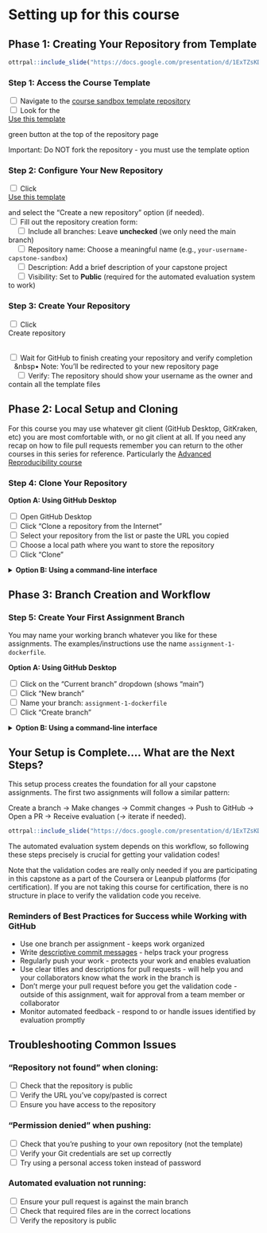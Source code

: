 # Setting up for this course

## Phase 1: Creating Your Repository from Template

```r
ottrpal::include_slide("https://docs.google.com/presentation/d/1ExTZsKDHKM0fIi0_tB80qd8cHvqjEDyNJp-OsnvZ19o/edit?slide=id.g360ed975019_0_188#slide=id.g360ed975019_0_188")
```

### Step 1: Access the Course Template

<input type="checkbox"> Navigate to the [course sandbox template repository](https://github.com/fhdsl/capstone-sandbox)<br/>
<input type="checkbox"> Look for the <div class = "github_button"> <a  href="https://github.com/new?template_name=capstone-sandbox&template_owner=fhdsl" class = "github_button_link"> Use this template</a></div> green button at the top of the repository page<br/>

::: {.notice}
Important: Do NOT fork the repository - you must use the template option
:::

### Step 2: Configure Your New Repository

<input type="checkbox"> Click <div class = "github_button"> <a href="https://github.com/new?template_name=capstone-sandbox&template_owner=fhdsl" class = "github_button_link"> Use this template</a></div> and select the "Create a new repository" option (if needed).<br/>
<input type="checkbox"> Fill out the repository creation form:<br/>
&nbsp;&nbsp;&nbsp;&nbsp;<input type="checkbox"> Include all branches: Leave **unchecked** (we only need the main branch)<br/>
&nbsp;&nbsp;&nbsp;&nbsp;<input type="checkbox"> Repository name: Choose a meaningful name (e.g., `your-username-capstone-sandbox`)<br/>
&nbsp;&nbsp;&nbsp;&nbsp;<input type="checkbox"> Description: Add a brief description of your capstone project<br/>
&nbsp;&nbsp;&nbsp;&nbsp;<input type="checkbox"> Visibility: Set to **Public** (required for the automated evaluation system to work)<br/>


### Step 3: Create Your Repository

<input type="checkbox"> Click <div class = "github_button"> Create repository </div><br/>
<input type="checkbox"> Wait for GitHub to finish creating your repository and verify completion <br/>
&nbsp;&nbsp;&nbsp;&nbsp• Note: You'll be redirected to your new repository page<br/>
&nbsp;&nbsp;&nbsp;&nbsp;<input type="checkbox"> Verify: The repository should show your username as the owner and contain all the template files<br/>

## Phase 2: Local Setup and Cloning

For this course you may use whatever git client (GitHub Desktop, GitKraken, etc) you are most comfortable with, or no git client at all.
If you need any recap on how to file pull requests remember you can return to the other courses in this series for reference. Particularly the [Advanced Reproducibility course](https://jhudatascience.org/Adv_Reproducibility_in_Cancer_Informatics/no_toc/using-version-control-with-github.html#start-a-github-repository)

### Step 4: Clone Your Repository

**Option A: Using GitHub Desktop**

<input type="checkbox"> Open GitHub Desktop <br/>
<input type="checkbox"> Click "Clone a repository from the Internet" <br/>
<input type="checkbox"> Select your repository from the list or paste the URL you copied <br/>
<input type="checkbox"> Choose a local path where you want to store the repository <br/>
<input type="checkbox"> Click "Clone" <br/>

<div class="click_to_expand_block">

<details><summary>**Option B: Using a command-line interface**</summary>

Alternatively, you can use a command-line interface (e.g., Command Prompt, PowerShell, the Command Line) rather than GitHub Desktop. If you need to install Git, GitHub provides a [guide for various platforms](https://github.com/git-guides/install-git). Instructions within these command-line interface sections will be using "bash".

1. Copy the repository URL:<br/>
    <input type="checkbox"> On your repository page, click the <div class = "github_button"> Code </div> green button <br/>
    <input type="checkbox"> Copy the HTTPS URL (should look like: `https://github.com/yourusername/your-repo-name.git`) <br/>

2. Clone the repository, using the HTTPS URL you've just copied:
   ```bash
   # Navigate to where you want to store the project
   cd ~/Desktop  # or your preferred location

   # Clone the repository
   git clone https://github.com/yourusername/your-repo-name.git

   # Navigate into the repository
   cd your-repo-name
   ```
</details>

</div>

## Phase 3: Branch Creation and Workflow

### Step 5: Create Your First Assignment Branch

You may name your working branch whatever you like for these assignments. The examples/instructions use the name `assignment-1-dockerfile`.

**Option A: Using GitHub Desktop**

<input type="checkbox"> Click on the "Current branch" dropdown (shows "main") <br/>
<input type="checkbox"> Click "New branch" <br/>
<input type="checkbox"> Name your branch: `assignment-1-dockerfile` <br/>
<input type="checkbox"> Click "Create branch" <br/>

<div class="click_to_expand_block">

<details><summary>**Option B: Using a command-line interface**</summary>

```bash
# Create and switch to a new branch for Assignment 1
git checkout -b assignment-1-dockerfile

# Verify you're on the new branch
git branch
# The asterisk (*) should be next to "assignment-1-dockerfile"
```
</details>

</div>

## Your Setup is Complete.... What are the Next Steps?

This setup process creates the foundation for all your capstone assignments. The first two assignments will follow a similar pattern:

Create a branch → Make changes → Commit changes → Push to GitHub → Open a PR → Receive evaluation (→ iterate if needed).

```r
ottrpal::include_slide("https://docs.google.com/presentation/d/1ExTZsKDHKM0fIi0_tB80qd8cHvqjEDyNJp-OsnvZ19o/edit?slide=id.g368818bb4f3_0_353#slide=id.g368818bb4f3_0_353")
```

The automated evaluation system depends on this workflow, so following these steps precisely is crucial for getting your validation codes!

Note that the validation codes are really only needed if you are participating in this capstone as a part of the Coursera or Leanpub platforms (for certification). If you are not taking this course for certification, there is no structure in place to verify the validation code you receive.


### Reminders of Best Practices for Success while Working with GitHub

- Use one branch per assignment - keeps work organized
- Write [descriptive commit messages](https://git-scm.com/docs/git-commit#Documentation/git-commit.txt--mmsg) - helps track your progress
- Regularly push your work - protects your work and enables evaluation
- Use clear titles and descriptions for pull requests - will help you and your collaborators know what the work in the branch is
- Don't merge your pull request before you get the validation code - outside of this assignment, wait for approval from a team member or collaborator
- Monitor automated feedback - respond to or handle issues identified by evaluation promptly

## Troubleshooting Common Issues

### "Repository not found" when cloning:

<input type="checkbox"> Check that the repository is public <br/>
<input type="checkbox"> Verify the URL you've copy/pasted is correct <br/>
<input type="checkbox"> Ensure you have access to the repository <br/>

### "Permission denied" when pushing:

<input type="checkbox"> Check that you're pushing to your own repository (not the template) <br/>
<input type="checkbox"> Verify your Git credentials are set up correctly <br/>
<input type="checkbox"> Try using a personal access token instead of password <br/>

### Automated evaluation not running:

<input type="checkbox"> Ensure your pull request is against the main branch <br/>
<input type="checkbox"> Check that required files are in the correct locations <br/>
<input type="checkbox"> Verify the repository is public <br/>
